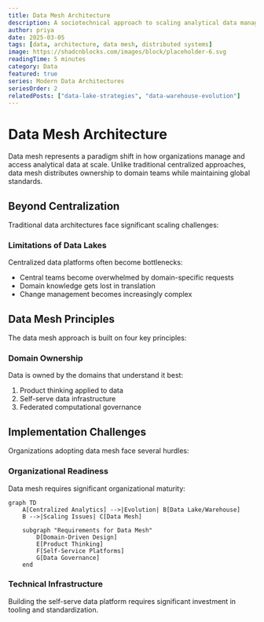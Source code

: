 ```yaml
---
title: Data Mesh Architecture
description: A sociotechnical approach to scaling analytical data management
author: priya
date: 2025-03-05
tags: [data, architecture, data mesh, distributed systems]
image: https://shadcnblocks.com/images/block/placeholder-6.svg
readingTime: 5 minutes
category: Data
featured: true
series: Modern Data Architectures
seriesOrder: 2
relatedPosts: ["data-lake-strategies", "data-warehouse-evolution"]
---
```


# Data Mesh Architecture

Data mesh represents a paradigm shift in how organizations manage and access analytical data at scale. Unlike traditional centralized approaches, data mesh distributes ownership to domain teams while maintaining global standards.

## Beyond Centralization

Traditional data architectures face significant scaling challenges:

### Limitations of Data Lakes

Centralized data platforms often become bottlenecks:

- Central teams become overwhelmed by domain-specific requests
- Domain knowledge gets lost in translation
- Change management becomes increasingly complex

## Data Mesh Principles

The data mesh approach is built on four key principles:

### Domain Ownership

Data is owned by the domains that understand it best:

1. Product thinking applied to data
2. Self-serve data infrastructure
3. Federated computational governance

## Implementation Challenges

Organizations adopting data mesh face several hurdles:

### Organizational Readiness

Data mesh requires significant organizational maturity:

```mermaid
graph TD
    A[Centralized Analytics] -->|Evolution| B[Data Lake/Warehouse]
    B -->|Scaling Issues| C[Data Mesh]

    subgraph "Requirements for Data Mesh"
        D[Domain-Driven Design]
        E[Product Thinking]
        F[Self-Service Platforms]
        G[Data Governance]
    end
```

### Technical Infrastructure

Building the self-serve data platform requires significant investment in tooling and standardization.

<Cards>
  <Card title="Domain-Driven Design" href="/docs/ddd" />
  <Card title="Data Products" href="/docs/data-products" />
</Cards>
